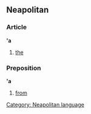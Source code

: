 ==Neapolitan==
===Article===
''''a''' {{f}}
#[[the]]

===Preposition===
''''a'''
#[[from]]

[[Category: Neapolitan language]]